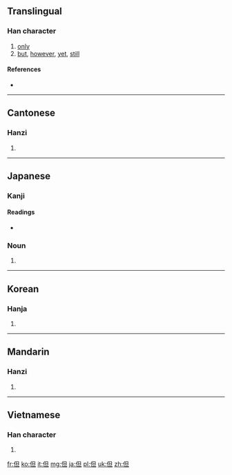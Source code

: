 ==Translingual==
{{stroke order}}

===Han character===
{{Han char|rn=9|rad=人|as=05|sn=7|four=2621<sub>0</sub>|canj=人日一 (OAM)}}

# [[only]]
# [[but]], [[however]], [[yet]], [[still]]

====References====
* {{Han ref|kx=0097.210|dkj=00495|dj=0206.100|hdz=10132.040|uh=4F46|ud=20294|bh=A6FD|bd=42749}}

----

==Cantonese==

===Hanzi===
{{yue-hanzi|jyut=|y=daan6}}

# {{defn|lang=yue|sort=人05}}

----

==Japanese==

===Kanji===
{{ja-kanji|grade=c|rs=人05}}

====Readings====
* {{ja-readings|on=[[たん]] (tan), [[だん]] (dan)|kun=[[ただし]] (tadashi), [[ただ]] (tada)}}

===Noun===
{{ja-noun|k|hira=ただ|rom=tada}} 

# {{alternative form of|只|lang=ja}}

----

==Korean==

===Hanja===
{{ko-hanja|hangeul=단|rv=dan|mr=tan}}

# {{defn|lang=ko|sort=人05}}

----

==Mandarin==

===Hanzi===
{{cmn-hanzi|pin=[[dàn]] ([[dan4]])|wg=tan<sup>4</sup>}}

# {{defn|lang=cmn|sort=人05}}

----

==Vietnamese==

===Han character===
{{vi-hantu|[[đãn]], [[đởn]], [[đản]], [[giản]]|rs=人05}}

# {{defn|lang=vi|sort=人05}}

[[fr:但]]
[[ko:但]]
[[it:但]]
[[mg:但]]
[[ja:但]]
[[pl:但]]
[[uk:但]]
[[zh:但]]